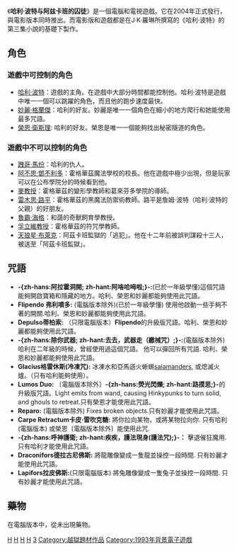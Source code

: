 {{NoteTA
|G1=HarryPotter
|T=zh-cn:哈利·波特与阿兹卡班的囚徒 (游戏);zh-tw:哈利波特－阿茲卡班的逃犯 (遊戲);
|1=zh-cn:哈利·波特与阿兹卡班的囚徒;zh-tw:哈利波特－阿茲卡班的逃犯;
|2=zh-hans:兹;zh-hant:茲;
|3=zh-hans:囚徒;zh-hant:逃犯;
}}
{{Infobox VG
| title = 哈利·波特与阿兹卡班的囚徒
| image = File:Harry Potter and the Prisoner of Azkaban Boxart.jpg
| developer = [[KnowWonder_Digital_Mediaworks|KnowWonder]] (PC)<br />[[电子艺界|-{zh-hans:电子艺界;zh-hk:美商藝電;zh-tw:美商藝電;}-]]（EA） (consoles)<br />[[Griptonite_Games|Griptonite Games]] (GBA)
| publisher = [[电子艺界|-{zh-hans:电子艺界;zh-hk:美商藝電;zh-tw:美商藝電;}-]]（EA）
| designer =
| engine = [[Unreal_Engine_2.0|Unreal Engine 2.0]]
| released = 2004年6月2日
| genre = 第三身動作冒險
| modes = [[單人遊戲|單人遊戲]]
| platforms = [[IBM_PC_clone|PC]] ([[Microsoft_Windows|Windows]]), [[Game_Boy_Advance|GBA]], [[Xbox|Xbox]], [[GameCube|GameCube]], [[PlayStation_2|PS2]]
}}

《'''哈利·波特与阿兹卡班的囚徒'''》是一個電腦和電視遊戲。它在2004年正式發行，與電影版本同時推出。而電影版和遊戲都是在J·K·羅琳所撰寫的《哈利·波特》的第三集小說的基礎下製作。

== 角色 ==
=== 遊戲中可控制的角色 ===
*[[哈利·波特|哈利·波特]]：遊戲的主角。在遊戲中大部分時間都能控制他。哈利·波特是遊戲中唯一一個可以跳躍的角色，而且他的跑步速度最快。
*[[妙麗·格蘭傑|妙麗·格蘭傑]]：哈利的好友。妙麗是唯一一個角色在細小的地方爬行和她能使用最多咒語。
*[[榮恩·衛斯理|榮恩·衛斯理]]: 哈利的好友。榮恩是唯一一個能夠找出秘密隧道的角色。

=== 遊戲中不可以控制的角色 ===
*[[跩哥·馬份|跩哥·馬份]]：哈利的仇人。
*[[阿不思·鄧不利多|阿不思·鄧不利多]]：霍格華茲魔法學校的校長。他在遊戲中極少出現，但是玩家可以在公布學院分的時候看到他。
*[[麥教授|麥教授]]：霍格華茲的變形學教師和葛來芬多學院的導師。
*[[雷木思·路平|雷木思·路平]]：霍格華茲的黑魔法防禦術教師。路平是詹姆·波特（哈利·波特的父親）的好朋友。
*[[魯霸·海格|魯霸·海格]]：和藹的奇獸飼育學教授。
*[[孚立維教授|孚立維教授]]：霍格華茲的符咒學教師。 
*[[天狼星·布萊克|天狼星·布萊克]]：阿茲卡班監獄的「逃犯」。他在十二年前被誤判謀殺十三人，被送至「阿茲卡班監獄」。

== 咒語 ==
*'''-{zh-hans:阿拉霍洞開; zh-hant:阿咯哈呣啦;}-:'''(已於一年級學懂)這個咒語能夠開啟寶箱和隱藏的地方。哈利、榮恩和妙麗都能夠使用此咒語。
*'''Flipendo 弗利噴多:''' (電腦版本除外)(已於一年級學懂) 使用他啟動一些手夠不著的開關.哈利、榮恩和妙麗都能夠使用此咒語。
*'''Depulso蒂柏索:''' （只限電腦版本）'''Flipendo'''的升級版咒語。哈利、榮恩和妙麗都能夠使用此咒語。
*'''-{zh-hans:除你武器; zh-hant:去去，武器走（繳械咒）;}-:'''(電腦版本除外)哈利在二年級的時候，曾經使用過這個咒語。 他可以彈回所有咒語. 哈利、榮恩和妙麗都能夠使用此咒語。
*'''Glacius格雷休斯(冷凍咒):''' 冰凍水和亞馬遜火蜥蜴[[salamander|salamander]]s, 或熄滅火爐。（只有哈利能夠使用）。
*'''Lumos Duo:''' 〔電腦版本除外〕'''-{zh-hans:熒光閃爍; zh-hant:路摸思;}-'''的升級版咒語。Light emits from wand, causing Hinkypunks to turn solid, and ghouls to retreat.只有榮恩才能使用此咒語。
*'''Reparo:''' (電腦版本除外) Fixes broken objects.只有妙麗才能使用此咒語。
*'''Carpe Retractum卡皮·雷吹克糖:''' 將你拉向某物，或將某物拉向你. 只有哈利(電腦版本) 或榮恩〔電腦版本除外〕能使用此咒.
*'''-{zh-hans:呼神護衛; zh-hant:疾疾，護法現身(護法咒);}-：''' 擊退催狂魔用.  只有哈利才能使用此咒語。
*'''Draconifors德拉古尼佛斯:''' 將龍雕像變成一隻龍並操控一段時間. 只有妙麗才能使用此咒語。
*'''Lapifors拉皮佛斯:'''(只限電腦版本) 將兔雕像變成一隻兔子並操控一段時間. 只有妙麗才能使用此咒語。

== 藥物 ==
在電腦版本中，從未出現藥物。

{{harrypotter}}

[[Category:2004年电子游戏|H]]
[[Category:PlayStation_2游戏|H]]
[[Category:Windows遊戲|H]]
[[Category:Xbox遊戲|H]]
[[Category:哈利波特系列遊戲|3]]
[[Category:越獄題材作品|Category:越獄題材作品]]
[[Category:1993年背景電子遊戲|Category:1993年背景電子遊戲]]